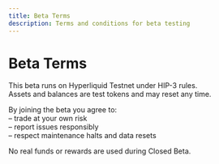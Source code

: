 ```yaml
---
title: Beta Terms
description: Terms and conditions for beta testing
---
```


# Beta Terms

This beta runs on Hyperliquid Testnet under HIP-3 rules.  
Assets and balances are test tokens and may reset any time.

By joining the beta you agree to:  
– trade at your own risk  
– report issues responsibly  
– respect maintenance halts and data resets  

No real funds or rewards are used during Closed Beta.

